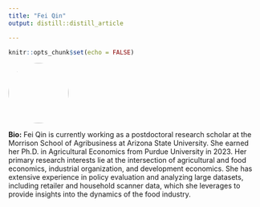 ```yaml
---
title: "Fei Qin"
output: distill::distill_article

---
```


```r
knitr::opts_chunk$set(echo = FALSE)
```


:::float-left

<img src="images/Fei_Qin.jpg" style="width: 120px; height: 120px; object-fit: cover; border-radius: 50%;">

**Bio:** Fei Qin is currently working as a postdoctoral research scholar at the Morrison School of Agribusiness at Arizona State University. She earned her Ph.D. in Agricultural Economics from Purdue University in 2023. Her primary research interests lie at the intersection of agricultural and food economics, industrial organization, and development economics. She has extensive experience in policy evaluation and analyzing large datasets, including retailer and household scanner data, which she leverages to provide insights into the dynamics of the food industry. 


:::









